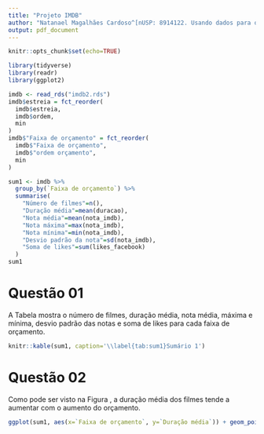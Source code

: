 ```yaml
---
title: "Projeto IMDB"
author: "Natanael Magalhães Cardoso^[nUSP: 8914122. Usando dados para o segundo grupo (datas entre 2000-2010)]"
output: pdf_document
---
```


```r
knitr::opts_chunk$set(echo=TRUE)
```

```r
library(tidyverse)
library(readr)
library(ggplot2)
```

```r
imdb <- read_rds("imdb2.rds")
imdb$estreia = fct_reorder(
  imdb$estreia, 
  imdb$ordem, 
  min
)
imdb$"Faixa de orçamento" = fct_reorder(
  imdb$"Faixa de orçamento", 
  imdb$"ordem orçamento", 
  min
) 

sum1 <- imdb %>%
  group_by(`Faixa de orçamento`) %>%
  summarise(
    "Número de filmes"=n(), 
    "Duração média"=mean(duracao), 
    "Nota média"=mean(nota_imdb), 
    "Nota máxima"=max(nota_imdb), 
    "Nota mínima"=min(nota_imdb), 
    "Desvio padrão da nota"=sd(nota_imdb), 
    "Soma de likes"=sum(likes_facebook)
  )
sum1
```

# Questão 01

A Tabela \ref{tab:sum1} mostra o número de filmes, duração média, nota média, máxima e mínima, desvio padrão das notas e soma de likes para cada faixa de orçamento.

```r
knitr::kable(sum1, caption='\\label{tab:sum1}Sumário 1')
```


# Questão 02

Como pode ser visto na Figura \ref{fig:q2}, a duração média dos filmes tende a aumentar com o aumento do orçamento.

```r
ggplot(sum1, aes(x=`Faixa de orçamento`, y=`Duração média`)) + geom_point()
```


